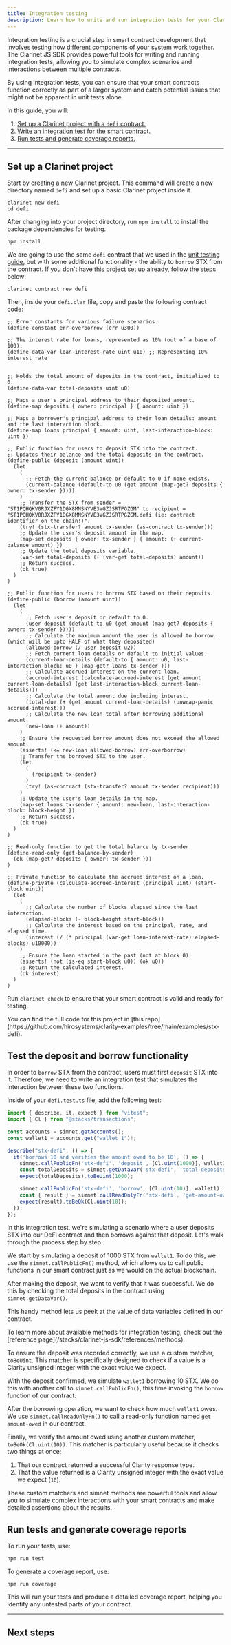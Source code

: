 ```yaml
---
title: Integration testing
description: Learn how to write and run integration tests for your Clarity smart contracts using the Clarinet JS SDK and Vitest.
---
```


Integration testing is a crucial step in smart contract development that involves testing how different components of your system work together. The Clarinet JS SDK provides powerful tools for writing and running integration tests, allowing you to simulate complex scenarios and interactions between multiple contracts.

By using integration tests, you can ensure that your smart contracts function correctly as part of a larger system and catch potential issues that might not be apparent in unit tests alone.

In this guide, you will:

1. [Set up a Clarinet project with a `defi` contract.](#set-up-a-clarinet-project)
2. [Write an integration test for the smart contract.](#test-the-deposit-and-borrow-functionality)
3. [Run tests and generate coverage reports.](#run-tests-and-generate-coverage-reports)

---

## Set up a Clarinet project

Start by creating a new Clarinet project. This command will create a new directory named `defi` and set up a basic Clarinet project inside it.

```console title="Terminal"
clarinet new defi
cd defi
```

After changing into your project directory, run `npm install` to install the package dependencies for testing.

```console title="Terminal"
npm install
```

We are going to use the same `defi` contract that we used in the [unit testing guide](/stacks/clarinet-js-sdk/guides/unit-testing), but with some additional functionality - the ability to `borrow` STX from the contract. If you don't have this project set up already, follow the steps below:

```console title="Terminal"
clarinet contract new defi
```

Then, inside your `defi.clar` file, copy and paste the following contract code:

```clarity
;; Error constants for various failure scenarios.
(define-constant err-overborrow (err u300))

;; The interest rate for loans, represented as 10% (out of a base of 100).
(define-data-var loan-interest-rate uint u10) ;; Representing 10% interest rate


;; Holds the total amount of deposits in the contract, initialized to 0.
(define-data-var total-deposits uint u0)

;; Maps a user's principal address to their deposited amount.
(define-map deposits { owner: principal } { amount: uint })

;; Maps a borrower's principal address to their loan details: amount and the last interaction block.
(define-map loans principal { amount: uint, last-interaction-block: uint })

;; Public function for users to deposit STX into the contract.
;; Updates their balance and the total deposits in the contract.
(define-public (deposit (amount uint))
  (let
    (
      ;; Fetch the current balance or default to 0 if none exists.
      (current-balance (default-to u0 (get amount (map-get? deposits { owner: tx-sender }))))
    )
    ;; Transfer the STX from sender = "ST1PQHQKV0RJXZFY1DGX8MNSNYVE3VGZJSRTPGZGM" to recipient = "ST1PQHQKV0RJXZFY1DGX8MNSNYVE3VGZJSRTPGZGM.defi (ie: contract identifier on the chain!)".
    (try! (stx-transfer? amount tx-sender (as-contract tx-sender)))
    ;; Update the user's deposit amount in the map.
    (map-set deposits { owner: tx-sender } { amount: (+ current-balance amount) })
    ;; Update the total deposits variable.
    (var-set total-deposits (+ (var-get total-deposits) amount))
    ;; Return success.
    (ok true)
  )
)

;; Public function for users to borrow STX based on their deposits.
(define-public (borrow (amount uint))
  (let
    (
      ;; Fetch user's deposit or default to 0.
      (user-deposit (default-to u0 (get amount (map-get? deposits { owner: tx-sender }))))
      ;; Calculate the maximum amount the user is allowed to borrow. (which will be upto HALF of what they deposited)
      (allowed-borrow (/ user-deposit u2))
      ;; Fetch current loan details or default to initial values.
      (current-loan-details (default-to { amount: u0, last-interaction-block: u0 } (map-get? loans tx-sender )))
      ;; Calculate accrued interest on the current loan.
      (accrued-interest (calculate-accrued-interest (get amount current-loan-details) (get last-interaction-block current-loan-details)))
      ;; Calculate the total amount due including interest.
      (total-due (+ (get amount current-loan-details) (unwrap-panic accrued-interest)))
      ;; Calculate the new loan total after borrowing additional amount.
      (new-loan (+ amount))
    )
    ;; Ensure the requested borrow amount does not exceed the allowed amount.
    (asserts! (<= new-loan allowed-borrow) err-overborrow)
    ;; Transfer the borrowed STX to the user.
    (let
      (
        (recipient tx-sender)
      )
      (try! (as-contract (stx-transfer? amount tx-sender recipient)))
    )
    ;; Update the user's loan details in the map.
    (map-set loans tx-sender { amount: new-loan, last-interaction-block: block-height })
    ;; Return success.
    (ok true)
  )
)

;; Read-only function to get the total balance by tx-sender
(define-read-only (get-balance-by-sender)
  (ok (map-get? deposits { owner: tx-sender }))
)

;; Private function to calculate the accrued interest on a loan.
(define-private (calculate-accrued-interest (principal uint) (start-block uint))
  (let
    (
      ;; Calculate the number of blocks elapsed since the last interaction.
      (elapsed-blocks (- block-height start-block))
      ;; Calculate the interest based on the principal, rate, and elapsed time.
      (interest (/ (* principal (var-get loan-interest-rate) elapsed-blocks) u10000))
    )
    ;; Ensure the loan started in the past (not at block 0).
    (asserts! (not (is-eq start-block u0)) (ok u0))
    ;; Return the calculated interest.
    (ok interest)
  )
)
```

Run `clarinet check` to ensure that your smart contract is valid and ready for testing.

<Callout>
You can find the full code for this project in [this repo](https://github.com/hirosystems/clarity-examples/tree/main/examples/stx-defi).
</Callout>

## Test the deposit and borrow functionality

In order to `borrow` STX from the contract, users must first `deposit` STX into it. Therefore, we need to write an integration test that simulates the interaction between these two functions.

Inside of your `defi.test.ts` file, add the following test:

```typescript
import { describe, it, expect } from "vitest";
import { Cl } from "@stacks/transactions";

const accounts = simnet.getAccounts();
const wallet1 = accounts.get("wallet_1")!;

describe("stx-defi", () => {
  it('borrows 10 and verifies the amount owed to be 10', () => {
    simnet.callPublicFn('stx-defi', 'deposit', [Cl.uint(1000)], wallet1);
    const totalDeposits = simnet.getDataVar('stx-defi', 'total-deposits');
    expect(totalDeposits).toBeUint(1000);

    simnet.callPublicFn('stx-defi', 'borrow', [Cl.uint(10)], wallet1);
    const { result } = simnet.callReadOnlyFn('stx-defi', 'get-amount-owed', [], wallet1);
    expect(result).toBeOk(Cl.uint(10));
  });
});
```

In this integration test, we're simulating a scenario where a user deposits STX into our DeFi contract and then borrows against that deposit. Let's walk through the process step by step.

We start by simulating a deposit of 1000 STX from `wallet1`. To do this, we use the `simnet.callPublicFn()` method, which allows us to call public functions in our smart contract just as we would on the actual blockchain.

After making the deposit, we want to verify that it was successful. We do this by checking the total deposits in the contract using `simnet.getDataVar()`.

This handy method lets us peek at the value of data variables defined in our contract.

<Callout>
To learn more about available methods for integration testing, check out the [reference page](/stacks/clarinet-js-sdk/references/methods).
</Callout>

To ensure the deposit was recorded correctly, we use a custom matcher, `toBeUint`. This matcher is specifically designed to check if a value is a Clarity unsigned integer with the exact value we expect.

With the deposit confirmed, we simulate `wallet1` borrowing 10 STX. We do this with another call to `simnet.callPublicFn()`, this time invoking the `borrow` function of our contract.

After the borrowing operation, we want to check how much `wallet1` owes. We use `simnet.callReadOnlyFn()` to call a read-only function named `get-amount-owed` in our contract.

Finally, we verify the amount owed using another custom matcher, `toBeOk(Cl.uint(10))`. This matcher is particularly useful because it checks two things at once:

1. That our contract returned a successful Clarity response type.
2. That the value returned is a Clarity unsigned integer with the exact value we expect (`10`).

These custom matchers and simnet methods are powerful tools and allow you to simulate complex interactions with your smart contracts and make detailed assertions about the results.

## Run tests and generate coverage reports

To run your tests, use:

```console title="Terminal"
npm run test
```

To generate a coverage report, use:

```console title="Terminal"
npm run coverage
```

This will run your tests and produce a detailed coverage report, helping you identify any untested parts of your contract.

---

## Next steps

<Cards>
  <Card
    href="/stacks/clarinet-js-sdk/references/simnet"
    title="API Reference"
    description="Dive deeper into the properties and methods available in the Clarinet JS SDK."
  />
  <Card
    href="/stacks/clarinet-js-sdk/references/custom-matchers"
    title="Custom matchers"
    description="Learn about the custom matchers that are available in the Clarinet JS SDK."
  />
  <Card
    href="/stacks/clarinet-js-sdk/references/methods"
    title="SDK methods"
    description="Learn about the methods available in the Clarinet JS SDK."
  />
</Cards>
